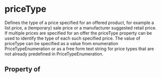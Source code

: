   

# priceType

Defines the type of a price specified for an offered product, for example a list price, a (temporary) sale price or a manufacturer suggested retail price. If multiple prices are specified for an offer the <Link href="/priceType">priceType</Link> property can be used to identify the type of each such specified price. The value of priceType can be specified as a value from enumeration PriceTypeEnumeration or as a free form text string for price types that are not already predefined in PriceTypeEnumeration.

## Property of



